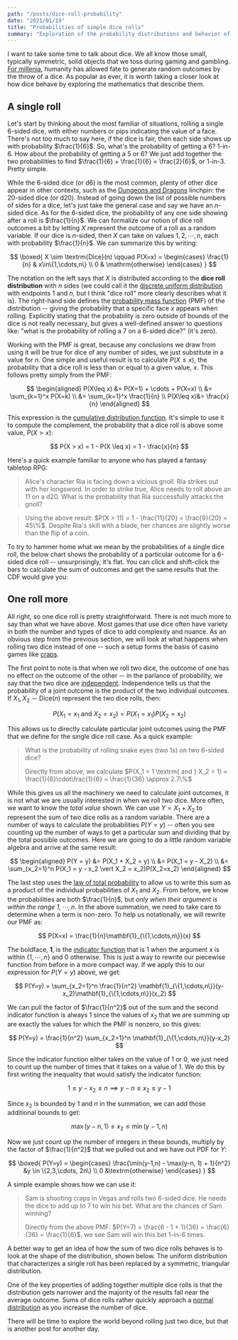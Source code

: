 ```yaml
---
path: "/posts/dice-roll-probability"
date: "2021/01/19"
title: "Probabilities of simple dice rolls"
summary: "Exploration of the probability distributions and behavior of dice rolls"
---
```



<SEO title="Probability distributions of dice rolls" />

I want to take some time to talk about dice. We all know those small,
typically symmetric, solid objects that we toss during gaming and gambling.
[For millenia](https://www.metmuseum.org/art/collection/search/551072?img=1),
humanity has allowed fate to generate random outcomes by the throw of a dice.
As popular as ever, it is worth taking a closer look at how dice behave by
exploring the mathematics that describe them.

## A single roll

Let's start by thinking about the most familiar of situations, rolling a
single 6-sided dice, with either numbers or pips indicating the value of a
face. There's not too much to say here, if the dice is fair, then each side
shows up with probability $\frac{1}{6}$. So, what's the probability of
getting a 6? 1-in-6. How about the probability of getting a 5 or 6? We just
add together the two probabilities to find $\frac{1}{6} + \frac{1}{6} =
\frac{2}{6}$, or 1-in-3. Pretty simple.

While the 6-sided dice (or d6) is the most common, plenty of other dice
appear in other contexts, such as the [Dungeons and Dragons](https://en.wikipedia.org/wiki/Dungeons_%26_Dragons) linchpin: the
20-sided dice (or d20). Instead of going down the list of possible numbers of
sides for a dice, let's just take the general case and say we have an
$n$-sided dice. As for the 6-sided dice, the probability of any one side
showing after a roll is $\frac{1}{n}$. We can formalize our notion of dice
roll outcomes a bit by letting $X$ represent the outcome of a roll as a
random variable. If our dice is $n$-sided, then $X$ can take on values $1, 2,
\cdots, n$, each with probability $\frac{1}{n}$. We can summarize this by
writing:

$$
\boxed{
X \sim \textrm{Dice}(n) \qquad P(X=x) = 
\begin{cases}
	\frac{1}{n} & x\in\{1,\cdots,n\} \\
	0 & \mathrm{otherwise}
\end{cases}
}
$$

The notation on the left says that $X$ is distributed according to the **dice
roll distribution** with $n$ sides (we could call it the [discrete uniform
distribution](https://en.wikipedia.org/wiki/Discrete_uniform_distribution)
with endpoints 1 and $n$, but I think "dice roll" more clearly describes what
it is). The right-hand side defines the [probability mass
function](https://en.wikipedia.org/wiki/Probability_mass_function) (PMF) of
the distribution -- giving the probability that a specific face $x$
appears when rolling. Explicitly stating that the probability is zero outside 
of bounds of the dice is not really necessary, but gives a well-defined answer 
to questions like: "what is the probability of rolling a 7 on a 6-sided dice?" 
(it's zero).

Working with the PMF is great, because any conclusions we draw from using it
will be true for dice of any number of sides, we just substitute in a value 
for $n$. One simple and useful result is to calculate $P(X \leq x)$, the 
probability that a dice roll is less than or equal to a given value, $x$.
This follows pretty simply from the PMF:

$$
\begin{aligned}
P(X\leq x) &= P(X=1) + \cdots + P(X=x) \\
&= \sum_{k=1}^x P(X=k) \\
&= \sum_{k=1}^x \frac{1}{n} \\
P(X\leq x)&= \frac{x}{n}
\end{aligned}
$$

This expression is the [cumulative distribution
function](https://en.wikipedia.org/wiki/Cumulative_distribution_function). It's 
simple to use it to compute the complement, the probability that a dice roll is 
above some value, $P(X > x)$:

$$
P(X > x) = 1 - P(X \leq x) = 1 - \frac{x}{n}
$$

Here's a quick example familiar to anyone who has played a fantasy tabletop RPG:

> Alice's character Ria is facing down a vicious gnoll. Ria strikes out with her 
> longsword. In order to strike true, Alice needs to roll above an 11 on a d20.
> What is the probability that Ria successfully attacks the gnoll?

> Using the above result: $P(X > 11) = 1 - \frac{11}{20} = \frac{9}{20} = 45\%$. 
> Despite Ria's skill with a blade, her chances are slightly worse than the
> flip of a coin.

To try to hammer home what we mean by the probabilities of a single dice
roll, the below chart shows the probability of a particular outcome for a
6-sided dice roll -- unsurprisingly, it's flat. You can click and shift-click
the bars to calculate the sum of outcomes and get the same results that the
CDF would give you:

<div style={{display: 'flex', justifyContent: 'center'}}>
	<Vega spec={one_dice_vega} />
</div>


## One roll more

All right, so one dice roll is pretty straightforward. There is not much more
to say than what we have above. Most games that use dice often have variety in
both the number and types of dice to add complexity and nuance. As an obvious
step from the previous section, we will look at what happens when rolling two 
dice instead of one -- such a setup forms the basis of casino games
like [craps](https://en.wikipedia.org/wiki/Craps).

The first point to note is that when we roll two dice, the outcome of one has
no effect on the outcome of the other -- in the parlance of probability, we
say that the two dice are
[independent](https://en.wikipedia.org/wiki/Independence_(probability_theory)).
Independence tells us that the probability of a joint outcome is the product of
the two individual outcomes. If $X_1, X_2 \sim \textrm{Dice}(n)$ represent the
two dice rolls, then:

$$
P(X_1 = x_1 \textrm{ and } X_2 = x_2) = P(X_1 = x_1)P(X_2 = x_2)
$$

This allows us to directly calculate particular joint outcomes using the PMF
that we define for the single dice roll case. As a quick example:

> What is the probability of rolling snake eyes (two 1s) on two 6-sided dice?
>
> Directly from above, we calculate $P(X_1 = 1 \textrm{ and } X_2 = 1) = \frac{1}{6}\cdot\frac{1}{6} = \frac{1}{36} \approx 2.7\%$

While this gives us all the machinery we need to calculate joint outcomes, it
is not what we are usually interested in when we roll two dice. More often,
we want to know the _total value_ shown. We can use $Y = X_1 + X_2$ to represent
the sum of two dice rolls as a random variable. There are a number of ways to
calculate the probabilities $P(Y=y)$ -- often you see counting up the number
of ways to get a particular sum and dividing that by the total possible
outcomes. Here we are going to do a little random variable algebra and arrive
at the same result:

$$
\begin{aligned}
P(Y = y) &= P(X_1 + X_2 = y) \\
&= P(X_1 = y - X_2) \\
&= \sum_{x_2=1}^n P(X_1 = y - x_2 \vert X_2 = x_2)P(X_2=x_2)
\end{aligned}
$$

The last step uses the [law of total probability](https://en.wikipedia.org/wiki/Law_of_total_probability)
to allow us to write this sum as a product of the individual probabilities of
$X_1$ and $X_2$. From before, we know the probabilities are both
$\frac{1}{n}$, but _only when their argument is within the range
$1,\cdots,n$_. In the above summation, we need to take care to determine when
a term is non-zero. To help us notationally, we will rewrite our PMF as:

$$
P(X=x) = \frac{1}{n}\mathbf{1}_{\{1,\cdots,n\}}(x)
$$

The boldface, $\mathbf{1}$, is the [indicator function](https://en.wikipedia.org/wiki/Indicator_function) 
that is 1 when the argument $x$ is within $\{1,\cdots, n\}$ and 0 otherwise.
This is just a way to rewrite our piecewise function from before in a
more compact way. If we apply this to our expression for $P(Y=y)$ above, we
get:

$$
P(Y=y) = \sum_{x_2=1}^n \frac{1}{n^2} \mathbf{1}_{\{1,\cdots,n\}}(y-x_2)\mathbf{1}_{\{1,\cdots,n\}}(x_2)
$$

We can pull the factor of $\frac{1}{n^2}$ out of the sum and the second
indicator function is always 1 since the values of $x_2$ that we are summing
up are exactly the values for which the PMF is nonzero, so this gives:

$$
P(Y=y) = \frac{1}{n^2} \sum_{x_2=1}^n \mathbf{1}_{\{1,\cdots,n\}}(y-x_2)
$$

Since the indicator function either takes on the value of 1 or 0, we just 
need to count up the number of times that it takes on a value of 1. We do
this by first writing the inequality that would satisfy the indicator
function:

$$
1 \leq y - x_2 \leq n \implies y-n \leq x_2 \leq y - 1 
$$

Since $x_2$ is bounded by $1$ and $n$ in the summation, we can add those 
additional bounds to get:

$$
\max(y-n,1) \leq x_2 \leq \min(y - 1 , n)
$$

Now we just count up the number of integers in these bounds, multiply by the 
factor of $\frac{1}{n^2}$ that we pulled out and we have out PDF for $Y$:

$$
\boxed{
P(Y=y) = \begin{cases}
\frac{\min(y-1,n) - \max(y-n, 1) + 1}{n^2} &y \in \{2,3,\cdots, 2n\} \\
0 &\textrm{otherwise}
\end{cases}
}
$$

A simple example shows how we can use it:

> Sam is shooting craps in Vegas and rolls two 6-sided dice. He needs the
> dice to add up to 7 to win his bet. What are the chances of Sam winning?
>
> Directly from the above PMF: 
> $P(Y=7) = \frac{6 - 1 + 1}{36} = \frac{6}{36} = \frac{1}{6}$, we see Sam
> will win this bet 1-in-6 times.

A better way to get an idea of how the sum of two dice rolls behaves is to
look at the shape of the distribution, shown below. The uniform 
distribution that characterizes a single roll has been replaced by a 
symmetric, triangular distribution.

<div style={{display: 'flex', justifyContent: 'center'}}>
	<Vega spec={two_dice_vega} />
</div>

One of the key properties of adding together multiple dice rolls is that 
the distribution gets narrower and the majority of the results fall near
the average outcome. Sums of dice rolls rather quickly approach a [normal distribution](https://en.wikipedia.org/wiki/Normal_distribution)
as you increase the number of dice. 

There will be time to explore the world beyond rolling just two dice, but
that is another post for another day.